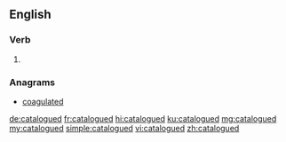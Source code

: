 ==English==

===Verb===
{{head|en|verb form}}

# {{en-past of|catalogue}}

===Anagrams===
* [[coagulated#English|coagulated]]

[[de:catalogued]]
[[fr:catalogued]]
[[hi:catalogued]]
[[ku:catalogued]]
[[mg:catalogued]]
[[my:catalogued]]
[[simple:catalogued]]
[[vi:catalogued]]
[[zh:catalogued]]